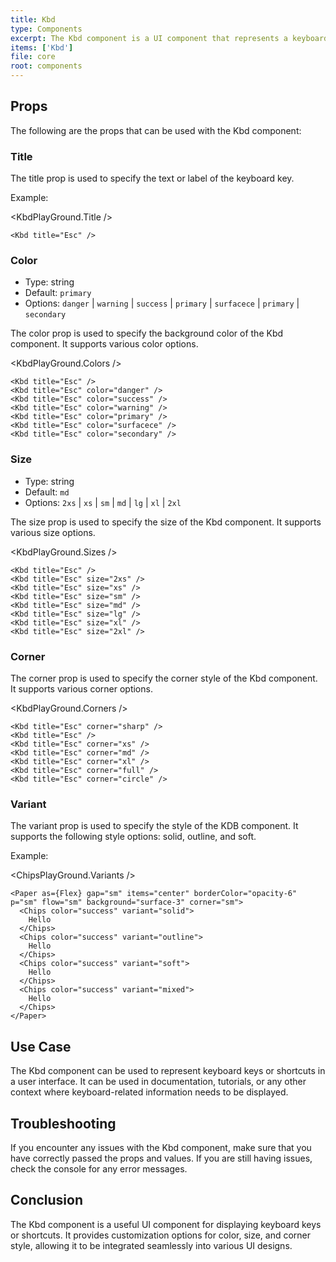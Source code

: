 ```yaml
---
title: Kbd
type: Components
excerpt: The Kbd component is a UI component that represents a keyboard key. It can be used to display keyboard shortcuts or any other key-related information.
items: ['Kbd']
file: core
root: components
---
```


## Props

The following are the props that can be used with the Kbd component:

### Title

The title prop is used to specify the text or label of the keyboard key.

Example:

<KbdPlayGround.Title />

```tsx
<Kbd title="Esc" />
```

### Color

- Type: string
- Default: `primary`
- Options: `danger` | `warning` | `success` | `primary` | `surfacece` | `primary` | `secondary`

The color prop is used to specify the background color of the Kbd component. It supports various color options.

<KbdPlayGround.Colors />

```tsx
<Kbd title="Esc" />
<Kbd title="Esc" color="danger" />
<Kbd title="Esc" color="success" />
<Kbd title="Esc" color="warning" />
<Kbd title="Esc" color="primary" />
<Kbd title="Esc" color="surfacece" />
<Kbd title="Esc" color="secondary" />
```

### Size

- Type: string
- Default: `md`
- Options: `2xs` | `xs` | `sm` | `md` | `lg` | `xl` | `2xl`

The size prop is used to specify the size of the Kbd component. It supports various size options.

<KbdPlayGround.Sizes />

```tsx
<Kbd title="Esc" />
<Kbd title="Esc" size="2xs" />
<Kbd title="Esc" size="xs" />
<Kbd title="Esc" size="sm" />
<Kbd title="Esc" size="md" />
<Kbd title="Esc" size="lg" />
<Kbd title="Esc" size="xl" />
<Kbd title="Esc" size="2xl" />
```

### Corner

The corner prop is used to specify the corner style of the Kbd component. It supports various corner options.

<KbdPlayGround.Corners />

```tsx
<Kbd title="Esc" corner="sharp" />
<Kbd title="Esc" />
<Kbd title="Esc" corner="xs" />
<Kbd title="Esc" corner="md" />
<Kbd title="Esc" corner="xl" />
<Kbd title="Esc" corner="full" />
<Kbd title="Esc" corner="circle" />
```

### Variant

The variant prop is used to specify the style of the KDB component. It supports the following style options: solid, outline, and soft.

Example:

<ChipsPlayGround.Variants />

```tsx showLineNumbers title="Chips.tsx"
<Paper as={Flex} gap="sm" items="center" borderColor="opacity-6" p="sm" flow="sm" background="surface-3" corner="sm">
  <Chips color="success" variant="solid">
    Hello
  </Chips>
  <Chips color="success" variant="outline">
    Hello
  </Chips>
  <Chips color="success" variant="soft">
    Hello
  </Chips>
  <Chips color="success" variant="mixed">
    Hello
  </Chips>
</Paper>
```

## Use Case

The Kbd component can be used to represent keyboard keys or shortcuts in a user interface. It can be used in documentation, tutorials, or any other context where keyboard-related information needs to be displayed.

## Troubleshooting

If you encounter any issues with the Kbd component, make sure that you have correctly passed the props and values. If you are still having issues, check the console for any error messages.

## Conclusion

The Kbd component is a useful UI component for displaying keyboard keys or shortcuts. It provides customization options for color, size, and corner style, allowing it to be integrated seamlessly into various UI designs.
